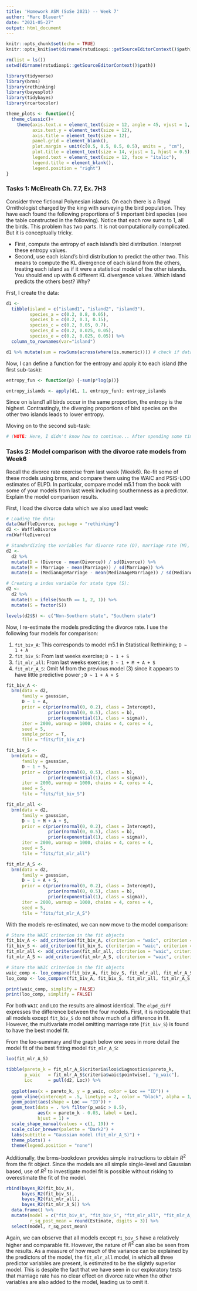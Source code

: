 ```yaml
---
title: 'Homework ASM (SoSe 2021) -- Week 7'
author: "Marc Blauert"
date: "2021-05-27"
output: html_document
---
```


```r
knitr::opts_chunk$set(echo = TRUE)
knitr::opts_knit$set(dirname(rstudioapi::getSourceEditorContext()$path))

rm(list = ls())
setwd(dirname(rstudioapi::getSourceEditorContext()$path))

library(tidyverse)
library(brms)
library(rethinking)
library(bayesplot)
library(tidybayes)
library(rcartocolor)
```

```r
theme_plots <- function(){
  theme_classic()+
    theme(axis.text.x = element_text(size = 12, angle = 45, vjust = 1, hjust = 1),
          axis.text.y = element_text(size = 12),
          axis.title = element_text(size = 12),
          panel.grid = element_blank(),
          plot.margin = unit(c(0.5, 0.5, 0.5, 0.5), units = , "cm"),
          plot.title = element_text(size = 14, vjust = 1, hjust = 0.5),
          legend.text = element_text(size = 12, face = "italic"),
          legend.title = element_blank(),
          legend.position = "right")
}
```

### Tasks 1: McElreath Ch. 7.7, Ex. 7H3

Consider three fictional Polynesian islands. On each there is a Royal Ornithologist charged by the king with surveying the bird population. They have each found the following proportions of 5 important bird species (see the table constructed in the following). Notice that each row sums to 1, all the birds. This problem has two parts. It is not computationally complicated. But it is conceptually tricky. 

* First, compute the entropy of each island’s bird distribution. Interpret these entropy values. 
* Second, use each island’s bird distribution to predict the other two. This means to compute the KL divergence of each island from the others, treating each island as if it were a statistical model of the other islands. You should end up with 6 different KL divergence values. Which island predicts the others best? Why?

Frst, I create the data:

```r
d1 <- 
  tibble(island = c("island1", "island2", "island3"), 
         species_a = c(0.2, 0.8, 0.05), 
         species_b = c(0.2, 0.1, 0.15),
         species_c = c(0.2, 0.05, 0.7),
         species_d = c(0.2, 0.025, 0.05), 
         species_e = c(0.2, 0.025, 0.05)) %>%
  column_to_rownames(var="island")

d1 %>% mutate(sum = rowSums(across(where(is.numeric)))) # check if data was copied correctly
```

Now, I can define a function for the entropy and apply it to each island (the first sub-task):

```r
entropy_fun <- function(p) {-sum(p*log(p))}

entropy_islands <- apply(d1, 1, entropy_fun); entropy_islands
```

Since on island1 all birds occur in the same proportion, the entropy is the highest. Contrastingly, the diverging proportions of bird species on the other two islands leads to lower entropy.

Moving on to the second sub-task:
```r
# (NOTE: Here, I didn't know how to continue... After spending some time on it, I decided to omit this section and will compare with the model solutions.)
```


### Tasks 2: Model comparison with the divorce rate models from Week6

Recall the divorce rate exercise from last week (Week6). Re-fit some of these models using brms, and compare them using the WAIC and PSIS-LOO estimates of ELPD. In particular, compare model m5.1 from the book with some of your models from last week including southernness as a predictor. Explain the model comparison results.

First, I load the divorce data which we also used last week:

```r
# Loading the data:
data(WaffleDivorce, package = "rethinking")
d2 <- WaffleDivorce
rm(WaffleDivorce)

# Standardizing the variables for divorce rate (D), marriage rate (M), and median age at marriage (A):
d2 <-
  d2 %>% 
  mutate(D = (Divorce - mean(Divorce)) / sd(Divorce)) %>% 
  mutate(M = (Marriage - mean(Marriage)) / sd(Marriage)) %>% 
  mutate(A = (MedianAgeMarriage - mean(MedianAgeMarriage)) / sd(MedianAgeMarriage))

# Creating a index variable for state type (S):
d2 <-
  d2 %>% 
  mutate(S = ifelse(South == 1, 2, 1)) %>% 
  mutate(S = factor(S))

levels(d2$S) <- c("Non-Southern state", "Southern state")
```

Now, I re-estimate the models predicting the divorce rate. I use the following four models for comparison:

(1) `fit_biv_A`: This corresponds to model m5.1 in Statistical Rethinking; `D ~ 1 + A`  
(2) `fit_biv_S`: From last weeks exercise; `D ~ 1 + S`  
(3) `fit_mlr_all`: From last weeks exercise; `D ~ 1 + M + A + S`  
(4) `fit_mlr_A_S`: Omit M from the previous model (3) since it appears to have little predictive power ; `D ~ 1 + A + S`  

```r
fit_biv_A <- 
  brm(data = d2, 
      family = gaussian,
      D ~ 1 + A,
      prior = c(prior(normal(0, 0.2), class = Intercept),
                prior(normal(0, 0.5), class = b),
                prior(exponential(1), class = sigma)),
      iter = 2000, warmup = 1000, chains = 4, cores = 4,
      seed = 5,
      sample_prior = T,
      file = "fits/fit_biv_A")

fit_biv_S <- 
  brm(data = d2, 
      family = gaussian,
      D ~ 1 + S,
      prior = c(prior(normal(0, 0.5), class = b),
                prior(exponential(1), class = sigma)),
      iter = 2000, warmup = 1000, chains = 4, cores = 4,
      seed = 5,
      file = "fits/fit_biv_S")

fit_mlr_all <- 
  brm(data = d2, 
      family = gaussian,
      D ~ 1 + M + A + S,
      prior = c(prior(normal(0, 0.2), class = Intercept),
                prior(normal(0, 0.5), class = b),
                prior(exponential(1), class = sigma)),
      iter = 2000, warmup = 1000, chains = 4, cores = 4,
      seed = 5,
      file = "fits/fit_mlr_all")

fit_mlr_A_S <- 
  brm(data = d2, 
      family = gaussian,
      D ~ 1 + A + S,
      prior = c(prior(normal(0, 0.2), class = Intercept),
                prior(normal(0, 0.5), class = b),
                prior(exponential(1), class = sigma)),
      iter = 2000, warmup = 1000, chains = 4, cores = 4,
      seed = 5,
      file = "fits/fit_mlr_A_S")
```

With the models re-estimated, we can now move to the model comparison:

```r
# Store the WAIC criterion in the fit objects
fit_biv_A <- add_criterion(fit_biv_A, c(criterion = "waic", criterion = "loo"))
fit_biv_S <- add_criterion(fit_biv_S, c(criterion = "waic", criterion = "loo"))
fit_mlr_all <- add_criterion(fit_mlr_all, c(criterion = "waic", criterion = "loo"))
fit_mlr_A_S <- add_criterion(fit_mlr_A_S, c(criterion = "waic", criterion = "loo"))
```

```r
# Store the WAIC criterion in the fit objects
waic_comp <- loo_compare(fit_biv_A, fit_biv_S, fit_mlr_all, fit_mlr_A_S, criterion = "waic")
loo_comp <- loo_compare(fit_biv_A, fit_biv_S, fit_mlr_all, fit_mlr_A_S, criterion = "loo")

print(waic_comp, simplify = FALSE)
print(loo_comp, simplify = FALSE)
``` 

For both `WAIC` and `LOO` the results are almost identical. The `elpd_diff` expresses the difference between the four models. First, it is noticeable that all models except `fit_biv_S` do not show much of a difference in fit. However, the multivariate model omitting marriage rate (`fit_biv_S`) is found to have the best model fit.

From the loo-summary and the graph below one sees in more detail the model fit of the best fitting model `fit_mlr_A_S`:

```r
loo(fit_mlr_A_S)

tibble(pareto_k = fit_mlr_A_S$criteria$loo$diagnostics$pareto_k,
       p_waic   = fit_mlr_A_S$criteria$waic$pointwise[, "p_waic"],
       Loc      = pull(d2, Loc)) %>% 
  
  ggplot(aes(x = pareto_k, y = p_waic, color = Loc == "ID")) +
  geom_vline(xintercept = .5, linetype = 2, color = "black", alpha = 1/2) +
  geom_point(aes(shape = Loc == "ID")) +
  geom_text(data = . %>% filter(p_waic > 0.5),
            aes(x = pareto_k - 0.03, label = Loc),
            hjust = 1) +
  scale_shape_manual(values = c(1, 19)) +
  scale_color_brewer(palette = "Dark2") +
  labs(subtitle = "Gaussian model (fit_mlr_A_S)") +
  theme_plots() +
  theme(legend.position = "none")

``` 

Additionally, the brms-bookdown provides simple instructions to obtain $R^2$ from the fit object. Since the models are all simple single-level and Gaussian based, use of $R^2$ to investigate model fit is possible without risking to overestimate the fit of the model.

```r
rbind(bayes_R2(fit_biv_A), 
      bayes_R2(fit_biv_S), 
      bayes_R2(fit_mlr_all),
      bayes_R2(fit_mlr_A_S)) %>%
  data.frame() %>%
  mutate(model = c("fit_biv_A", "fit_biv_S", "fit_mlr_all", "fit_mlr_A_S"),
         r_sq_post_mean = round(Estimate, digits = 3)) %>%
  select(model, r_sq_post_mean)
``` 

Again, we can observe that all models except `fi_biv_S` have a relatively higher and comparable fit. However, the nature of $R^2$ can also be seen from the results. As a measure of how much of the variance can be explained by the predictors of the model, the `fit_mlr_all` model, in which all three predictor variables are present, is estimated to be the slightly superior model. This is despite the fact that we have seen in our exploratory tests that marriage rate has no clear effect on divorce rate when the other variables are also added to the model, leading us to omit it.
